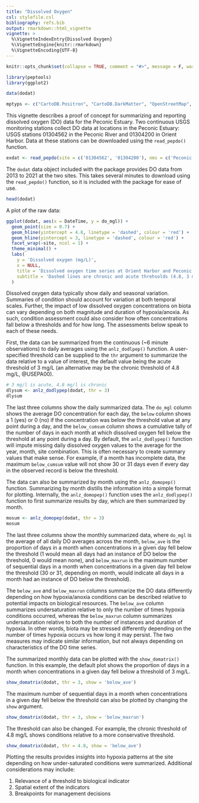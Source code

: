```yaml
---
title: "Dissolved Oxygen"
csl: stylefile.csl
bibliography: refs.bib
output: rmarkdown::html_vignette
vignette: >
  %\VignetteIndexEntry{Dissolved Oxygen}
  %\VignetteEngine{knitr::rmarkdown}
  %\VignetteEncoding{UTF-8}
---
```


```r
knitr::opts_chunk$set(collapse = TRUE, comment = "#>", message = F, warning = F, fig.align = 'center')

library(peptools)
library(ggplot2)

data(dodat)

mptyps <- c("CartoDB.Positron", "CartoDB.DarkMatter", "OpenStreetMap", "Esri.WorldImagery", "OpenTopoMap")
```

This vignette describes a proof of concept for summarizing and reporting dissolved oxygen (DO) data for the Peconic Estuary.  Two continuous USGS monitoring stations collect DO data at locations in the Peconic Estuary: USGS stations 01304562 in the Peconic River and 01304200 in Orient Harbor.  Data at these stations can be downloaded using the `read_pepdo()` function.  

```r
exdat <- read_pepdo(site = c('01304562', '01304200'), nms = c('Peconic R.', 'Orient Harbor'), startDate = '2020-06-01', endDate = '2020-06-30')
```

The `dodat` data object included with the package provides DO data from 2013 to 2021 at the two sites.  This takes several minutes to download using the `read_pepdo()` function, so it is included with the package for ease of use.

```r
head(dodat)
```

A plot of the raw data: 

```r
ggplot(dodat, aes(x = DateTime, y = do_mgl)) + 
  geom_point(size = 0.7) + 
  geom_hline(yintercept = 4.8, linetype = 'dashed', colour = 'red') + 
  geom_hline(yintercept = 3, linetype = 'dashed', colour = 'red') +
  facet_wrap(~site, ncol = 1) +
  theme_minimal() + 
  labs(
    y = 'Dissolved oxygen (mg/L)', 
    x = NULL, 
    title = 'Dissolved oxygen time series at Orient Harbor and Peconic River', 
    subtitle = 'Dashed lines are chronic and acute threhsolds (4.8, 3 mg/L)'
  )
```

Dissolved oxygen data typically show daily and seasonal variation.  Summaries of condition should account for variation at both temporal scales. Further, the impact of low dissolved oxygen concentrations on biota can vary depending on both magnitude and duration of hypoxia/anoxia.  As such, condition assessment could also consider how often concentrations fall below a thresholds and for how long. The assessments below speak to each of these needs. 

First, the data can be summarized from the continuous (~6 minute observations) to daily averages using the `anlz_dodlpep()` function.  A user-specified threshold can be supplied to the `thr` argument to summarize the data relative to a value of interest, the default value being the acute threshold of 3 mg/L (an alternative may be the chronic threshold of 4.8 mg/L, @USEPA00).

```r
# 3 mg/l is acute, 4.8 mg/l is chronic
dlysum <- anlz_dodlypep(dodat, thr = 3)
dlysum
```

The last three columns show the daily summarized data.  The `do_mgl` column shows the average DO concentration for each day, the `below` column shows a 1 (yes) or 0 (no) if the concentration was below the threshold value at any point during a day, and the `below_cumsum` column shows a cumulative tally of the number of days in each month at which dissolved oxygen fell below the threshold at any point during a day.  By default, the `anlz_dodlypep()` function will impute missing daily dissolved oxygen values to the average for the year, month, site combination.  This is often necessary to create summary values that make sense. For example, if a month has incomplete data, the maximum `below_cumsum` value will not show 30 or 31 days even if every day in the observed record is below the threshold. 

The data can also be summarized by month using the `anlz_domopep()` function.  Summarizing by month distills the information into a simple format for plotting.  Internally, the `anlz_domopep()` function uses the `anlz_dodlypep()` function to first summarize results by day, which are then summarized by month.

```r
mosum <- anlz_domopep(dodat, thr = 3)
mosum
```

The last three columns show the monthly summarized data, where `do_mgl` is the average of all daily DO averages across the month, `below_ave` is the proportion of days in a month when concentrations in a given day fell below the threshold (1 would mean all days had an instance of DO below the threshold, 0 would mean none), and `below_maxrun` is the maximum number of sequential days in a month when concentrations in a given day fell below the threshold (30 or 31, depending on month, would indicate all days in a month had an instance of DO below the threshold). 

The `below_ave` and `below_maxrun` columns summarize the DO data differently depending on how hypoxia/anoxia conditions can be described relative to potential impacts on biological resources. The `below_ave` column summarizes undersaturation relative to only the number of times hypoxia conditions occurred, whereas the `below_maxrun` column summarizes undersaturation relative to both the number of instances and duration of hypoxia.  In other words, biota may be stressed differently depending on the number of times hypoxia occurs vs how long it may persist. The two measures may indicate similar information, but not always depending on characteristics of the DO time series.    

The summarized monthly data can be plotted with the `show_domatrix()` function. In this example, the default plot shows the proportion of days in a month when concentrations in a given day fell below a threshold of 3 mg/L. 

```r
show_domatrix(dodat, thr = 3, show = 'below_ave')
```

The maximum number of sequential days in a month when concentrations in a given day fell below the threshold can also be plotted by changing the `show` argument. 

```r
show_domatrix(dodat, thr = 3, show = 'below_maxrun')
```

The threshold can also be changed.  For example, the chronic threshold of 4.8 mg/L shows conditions relative to a more conservative threshold. 

```r
show_domatrix(dodat, thr = 4.8, show = 'below_ave')
```

Plotting the results provides insights into hypoxia patterns at the site depending on how under-saturated conditions were summarized.  Additional considerations may include:

1) Relevance of a threshold to biological indicator 
1) Spatial extent of the indicators
1) Breakpoints for management decisions

